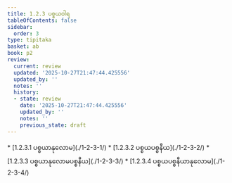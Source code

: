 ```yaml
---
title: 1.2.3 ပစ္စယဝါရ
tableOfContents: false
sidebar:
  order: 3
type: tipitaka
basket: ab
book: p2
review:
  current: review
  updated: '2025-10-27T21:47:44.425556'
  updated_by: ''
  notes: ''
  history:
  - state: review
    date: '2025-10-27T21:47:44.425556'
    updated_by: ''
    notes: ''
    previous_state: draft
---
```



<ReviewStatus review={frontmatter.review} showDetails={true} />

<HypothesisAnnotation frontmatter={frontmatter} />

<DynamicBreadcrumb />



<TableOfContents book="p2" section="1.2.3">
* [1.2.3.1 ပစ္စယာနုလောမ](./1-2-3-1/)
* [1.2.3.2 ပစ္စယပစ္စနီယ](./1-2-3-2/)
* [1.2.3.3 ပစ္စယာနုလောမပစ္စနီယ](./1-2-3-3/)
* [1.2.3.4 ပစ္စယပစ္စနီယာနုလောမ](./1-2-3-4/)
</TableOfContents>